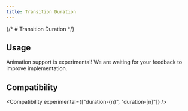 ```yaml
---
title: Transition Duration
---
```



{/* # Transition Duration */}

## Usage

<Usage />

<Callout type="warn" title="CAUTION">
Animation support is experimental! We are waiting for your feedback to improve implementation.
</Callout>

## Compatibility

<Compatibility experimental={["duration-{n}", "duration-[n]"]} />
